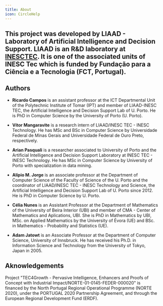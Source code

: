 ```yaml
---
title: About
icon: CircleHelp
---
```


This project was developed by LIAAD - Laboratory of Artificial Intelligence and Decision Support. LIAAD is an R&D laboratory at [INESCTEC](http://www.inesctec.pt/en). It is one of the associated units of INESC Tec which is funded by Fundação para a Ciência e a Tecnologia (FCT, Portugal).
---
## Authors

* **Ricardo Campos** is an assistant professor at the ICT Departmental Unit of the Polytechnic Institute of Tomar (IPT) and member of LIAAD-INESC TEC, the Artificial Intelligence and Decision Support Lab of U. Porto. He is PhD in Computer Science by the University of Porto (U. Porto). 

* **Vítor Mangaravite** is a research intern of LIAAD/INESC TEC - INESC Technology. He has MSc and BSc in Computer Science by Universidade Federal de Minas Gerais and Universidade Federal de Ouro Preto, respectively.

* **Arian Pasquali** is a researcher associated to University of Porto and the Artificial Intelligence and Decision Support Laboratory at INESC TEC - INESC Technology. He has MSc in Computer Science by University of Porto with specialization in data mining.

* **Alípio M. Jorge** is an associate professor at the Department of Computer Science of the Faculty of Science of the U. Porto and the coordinator of LIAAD/INESC TEC - INESC Technology and Science, the Artificial Intelligence and Decision Support Lab of U. Porto since 2012. He is PhD in Computer Science by U. Porto. 

* **Célia Nunes** is an Assistant Professor at the Department of Mathematics of the University of Beira Interior (UBI) and member of CMA - Center of Mathematics and Aplications, UBI. She is PhD in Mathematics by UBI, MSc. on Applied Mathematics by the University of Évora (UE) and BSc. in Mathematics - Probability and Statistics (UE).

* **Adam Jatowt** is an Associate Professor at the Department of Computer Science, University of Innsbruck. He has received his Ph.D. in Information Science and Technology from the University of Tokyo, Japan in 2005.

 
## Aknowledgements
Project "TEC4Growth - Pervasive Intelligence, Enhancers and Proofs of Concept with Industrial Impact/NORTE-01-0145-FEDER-000020" is financed by the North Portugal Regional Operational Programme (NORTE 2020), under the PORTUGAL 2020 Partnership Agreement, and through the European Regional Development Fund (ERDF).